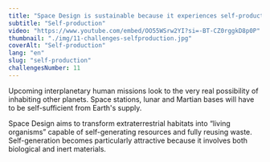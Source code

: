 ```yaml
---
title: "Space Design is sustainable because it experiences self-production"
subtitle: "Self-production"
video: "https://www.youtube.com/embed/OO55WSrw2YI?si=-BT-CZ0rggkD8p0P"
thumbnail: "./img/11-challenges-selfproduction.jpg"
coverAlt: "Self-production"
lang: "en"
slug: "self-production"
challengesNumber: 11
---
```


Upcoming interplanetary human missions look to the very real possibility of inhabiting other planets. Space stations, lunar and Martian bases will have to be self-sufficient from Earth's supply.

Space Design aims to transform extraterrestrial habitats into “living organisms” capable of self-generating resources and fully reusing waste. Self-generation becomes particularly attractive because it involves both biological and inert materials.